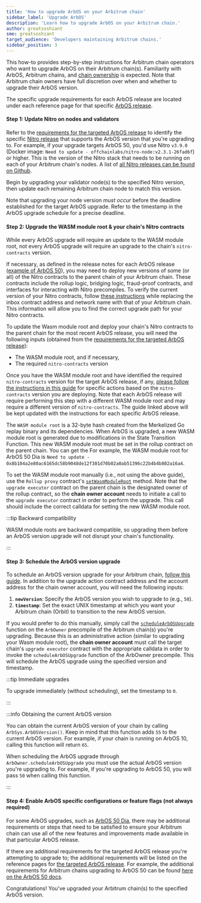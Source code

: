 ```yaml
---
title: 'How to upgrade ArbOS on your Arbitrum chain'
sidebar_label: 'Upgrade ArbOS'
description: 'Learn how to upgrade ArbOS on your Arbitrum chain.'
author: greatsoshiant
sme: greatsoshiant
target_audience: 'Developers maintaining Arbitrum chains.'
sidebar_position: 3
---
```


This how-to provides step-by-step instructions for Arbitrum chain operators who want to upgrade ArbOS on their Arbitrum chain(s). Familiarity with ArbOS, Arbitrum chains, and [chain ownership](/launch-arbitrum-chain/04-maintain-your-chain/03-ownership-structure-access-control.mdx) is expected. Note that Arbitrum chain owners have full discretion over when and whether to upgrade their ArbOS version.

The specific upgrade requirements for each ArbOS release are located under each reference page for that specific [ArbOS release](/run-arbitrum-node/arbos-releases/01-overview.mdx#list-of-available-arbos-releases).

#### Step 1: Update Nitro on nodes and validators

Refer to the [requirements for the targeted ArbOS release](/run-arbitrum-node/arbos-releases/01-overview.mdx) to identify the specific [Nitro release](https://github.com/OffchainLabs/nitro/releases/) that supports the ArbOS version that you're upgrading to. For example, if your upgrade targets ArbOS 50, you'd use Nitro `v3.9.0` (Docker image: `Need to update - offchainlabs/nitro-node:v2.3.1-26fad6f`) or higher. This is the version of the Nitro stack that needs to be running on each of your Arbitrum chain's nodes. A list of [all Nitro releases can be found on Github](https://github.com/OffchainLabs/nitro/releases).

Begin by upgrading your validator node(s) to the specified Nitro version, then update each remaining Arbitrum chain node to match this version.

Note that upgrading your node version _must occur_ before the deadline established for the target ArbOS upgrade. Refer to the timestamp in the ArbOS upgrade schedule for a precise deadline.

#### Step 2: Upgrade the WASM module root & your chain's Nitro contracts

While every ArbOS upgrade will require an update to the WASM module root, not every ArbOS upgrade will require an upgrade to the chain's `nitro-contracts` version.

If necessary, as defined in the release notes for each ArbOS release ([example of ArbOS 50](/run-arbitrum-node/arbos-releases/arbos50.mdx)), you may need to deploy new versions of some (or all) of the Nitro contracts to the parent chain of your Arbitrum chain. These contracts include the rollup logic, bridging logic, fraud-proof contracts, and interfaces for interacting with Nitro precompiles. To verify the current version of your Nitro contracts, follow [these instructions](https://github.com/OffchainLabs/orbit-actions/blob/main/README.md#check-version-and-upgrade-path) while replacing the inbox contract address and network name with that of your Arbitrum chain. This information will allow you to find the correct upgrade path for your Nitro contracts.

To update the Wasm module root and deploy your chain's Nitro contracts to the parent chain for the most recent ArbOS release, you will need the following inputs (obtained from the [requirements for the targeted ArbOS release](/run-arbitrum-node/arbos-releases/01-overview.mdx)):

- The WASM module root, and if necessary,
- The required `nitro-contracts` version

Once you have the WASM module root and have identified the required `nitro-contracts` version for the target ArbOS release, if any, [please follow the instructions in this guide](https://github.com/OffchainLabs/orbit-actions?tab=readme-ov-file#nitro-contracts-upgrades) for specific actions based on the `nitro-contracts` version you are deploying. Note that each ArbOS release will require performing this step with a different WASM module root and may require a different version of `nitro-contracts`. The guide linked above will be kept updated with the instructions for each specific ArbOS release.

The `WASM module root` is a 32-byte hash created from the Merkelized Go replay binary and its dependencies. When ArbOS is upgraded, a new WASM module root is generated due to modifications in the State Transition Function. This new WASM module root must be set in the rollup contract on the parent chain. You can get the For example, the WASM module root for ArbOS 50 Dia is `Need to update - 0x8b104a2e80ac6165dc58b9048de12f301d70b02a0ab51396c22b4b4b802a16a4`.

To set the WASM module root manually (i.e., not using the above guide), use the `Rollup proxy` contract's [`setWasmModuleRoot`](https://github.com/OffchainLabs/nitro-contracts/blob/38a70a5e14f8b52478eb5db08e7551a82ced14fe/src/rollup/RollupAdminLogic.sol#L321) method. Note that the `upgrade executor` contract on the parent chain is the designated owner of the rollup contract, so the **chain owner account** needs to initiate a call to the `upgrade executor` contract in order to perform the upgrade. This call should include the correct calldata for setting the new WASM module root.

:::tip Backward compatibility

WASM module roots are backward compatible, so upgrading them before an ArbOS version upgrade will not disrupt your chain's functionality.

:::

#### Step 3: Schedule the ArbOS version upgrade

To schedule an ArbOS version upgrade for your Arbitrum chain, [follow this guide](https://github.com/OffchainLabs/orbit-actions/tree/main/scripts/foundry/arbos-upgrades/at-timestamp). In addition to the upgrade action contract address and the account address for the chain owner account, you will need the following inputs:

1. **`newVersion`**: Specify the ArbOS version you wish to upgrade to (e.g., `50`).
2. **`timestamp`**: Set the exact UNIX timestamp at which you want your Arbitrum chain (Orbit) to transition to the new ArbOS version.

If you would prefer to do this manually, simply call the [`scheduleArbOSUpgrade`](https://github.com/OffchainLabs/nitro-precompile-interfaces/blob/fe4121240ca1ee2cbf07d67d0e6c38015d94e704/ArbOwner.sol#L116) function on the `ArbOwner` precompile of the Arbitrum chain(s) you're upgrading. Because this is an administrative action (similar to upgrading your Wasm module root), the **chain owner account** must call the target chain's `upgrade executor` contract with the appropriate calldata in order to invoke the `scheduleArbOSUpgrade` function of the ArbOwner precompile. This will schedule the ArbOS upgrade using the specified version and timestamp.

:::tip Immediate upgrades

To upgrade immediately (without scheduling), set the timestamp to `0`.

:::

:::info Obtaining the current ArbOS version

You can obtain the current ArbOS version of your chain by calling `ArbSys.ArbOSVersion()`. Keep in mind that this function adds `55` to the current ArbOS version. For example, if your chain is running on ArbOS 10, calling this function will return `65`.

When scheduling the ArbOS upgrade through `ArbOwner.scheduleArbOSUpgrade` you must use the actual ArbOS version you're upgrading to. For example, if you're upgrading to ArbOS 50, you will pass `50` when calling this function.

:::

#### Step 4: Enable ArbOS specific configurations or feature flags (not always required)

For some ArbOS upgrades, such as [ArbOS 50 Dia](/run-arbitrum-node/arbos-releases/arbos50.mdx), there may be additional requirements or steps that need to be satisfied to ensure your Arbitrum chain can use all of the new features and improvements made available in that particular ArbOS release.

If there are additional requirements for the targeted ArbOS release you're attempting to upgrade to; the additional requirements will be listed on the reference pages for [the targeted ArbOS release](/run-arbitrum-node/arbos-releases/01-overview.mdx#list-of-available-arbos-releases). For example, the additional requirements for Arbitrum chains upgrading to ArbOS 50 can be found [here on the ArbOS 50 docs](/run-arbitrum-node/arbos-releases/arbos50.mdx).

Congratulations! You've upgraded your Arbitrum chain(s) to the specified ArbOS version.
